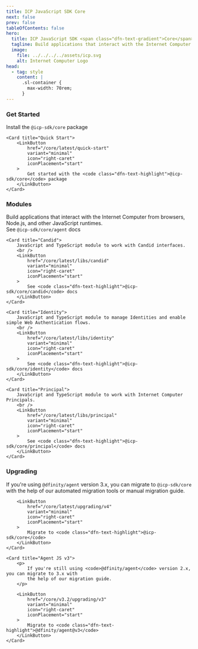 ```yaml
---
title: ICP JavaScript SDK Core
next: false
prev: false
tableOfContents: false
hero:
  title: ICP JavaScript SDK <span class="dfn-text-gradient">Core</span>
  tagline: Build applications that interact with the Internet Computer from browsers, Node.js, and other JavaScript runtimes.
  image:
    file: ../../../../assets/icp.svg
    alt: Internet Computer Logo
head:
  - tag: style
    content: |
      .sl-container {
        max-width: 70rem;
      }
---
```



### Get Started

<CardGrid>
    <Card title="Installation">
        <LinkButton
            href="/core/latest/installation"
            variant="minimal"
            icon="right-caret"
            iconPlacement="start"
        >
            Install the <code class="dfn-text-highlight">@icp-sdk/core</code> package
        </LinkButton>
    </Card>

    <Card title="Quick Start">
        <LinkButton
            href="/core/latest/quick-start"
            variant="minimal"
            icon="right-caret"
            iconPlacement="start"
        >
            Get started with the <code class="dfn-text-highlight">@icp-sdk/core</code> package
        </LinkButton>
    </Card>
</CardGrid>

### Modules

<CardGrid>
    <Card title="Agent">
        Build applications that interact with the Internet Computer from browsers, Node.js, and
        other JavaScript runtimes.
        <br />
        <LinkButton
            href="/core/latest/libs/agent"
            variant="minimal"
            icon="right-caret"
            iconPlacement="start"
        >
            See <code class="dfn-text-highlight">@icp-sdk/core/agent</code> docs
        </LinkButton>
    </Card>

    <Card title="Candid">
        JavaScript and TypeScript module to work with Candid interfaces.
        <br />
        <LinkButton
            href="/core/latest/libs/candid"
            variant="minimal"
            icon="right-caret"
            iconPlacement="start"
        >
            See <code class="dfn-text-highlight">@icp-sdk/core/candid</code> docs
        </LinkButton>
    </Card>

    <Card title="Identity">
        JavaScript and TypeScript module to manage Identities and enable simple Web Authentication flows.
        <br />
        <LinkButton
            href="/core/latest/libs/identity"
            variant="minimal"
            icon="right-caret"
            iconPlacement="start"
        >
            See <code class="dfn-text-highlight">@icp-sdk/core/identity</code> docs
        </LinkButton>
    </Card>

    <Card title="Principal">
        JavaScript and TypeScript module to work with Internet Computer Principals.
        <br />
        <LinkButton
            href="/core/latest/libs/principal"
            variant="minimal"
            icon="right-caret"
            iconPlacement="start"
        >
            See <code class="dfn-text-highlight">@icp-sdk/core/principal</code> docs
        </LinkButton>
    </Card>

</CardGrid>

### Upgrading

<CardGrid>
    <Card title="ICP JS SDK Core">
        <p>
            If you're using <code>@dfinity/agent</code> version 3.x, you can migrate to
            <code>@icp-sdk/core</code> with the help of our automated migration tools or manual migration
            guide.
        </p>

        <LinkButton
            href="/core/latest/upgrading/v4"
            variant="minimal"
            icon="right-caret"
            iconPlacement="start"
        >
            Migrate to <code class="dfn-text-highlight">@icp-sdk/core</code>
        </LinkButton>
    </Card>

    <Card title="Agent JS v3">
        <p>
            If you're still using <code>@dfinity/agent</code> version 2.x, you can migrate to 3.x with
            the help of our migration guide.
        </p>

        <LinkButton
            href="/core/v3.2/upgrading/v3"
            variant="minimal"
            icon="right-caret"
            iconPlacement="start"
        >
            Migrate to <code class="dfn-text-highlight">@dfinity/agent@v3</code>
        </LinkButton>
    </Card>
</CardGrid>
